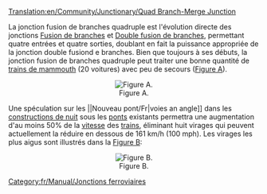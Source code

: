 [[Translation:en/Community/Junctionary/Quad Branch-Merge Junction]]

{{fr/Community/Junctionary/Menu de Croisements}}

La jonction fusion de branches quadruple est l'évolution directe des jonctions [[fr/Community/Junctionary/Fusion de branches|Fusion de branches]] et [[fr/Community/Junctionary/Double fusion de branches|Double fusion de branches]], permettant quatre entrées et quatre sorties, doublant en fait la puissance appropriée de la jonction double fusiond e branches. Bien que toujours à ses débuts, la jonction fusion de branches quadruple peut traiter une bonne quantité de [[fr/Archive/Manual/Settings/Train de mammouth|trains de mammouth]] (20 voitures) avec peu de secours ([[:File:en/Community/Junctionary/NewQBMJ.png|Figure A]]).

<center>[[File:en/Community/Junctionary/NewQBMJ.png|center|thumb|Figure A.]]</center>

Une spéculation sur les ||Nouveau pont/Fr|voies an angle]] dans les [[fr/Archive/Community/Construction de nuit|constructions de nuit]] sous les [[fr/Manual/Ponts|ponts]] existants permettra une augmentation d'au moins 50% de la [[fr/Archive/Manual/Settings/Afficher la vitesse des trains|vitesse]] des [[fr/Manual/Trains|trains]], éliminant huit virages qui peuvent actuellement la réduire en dessous de 161 km/h (100 mph). Les virages les plus aigus sont illustrés dans la [[:File:en/Community/Junctionary/Sharpcorners.png|Figure B]]:

<center>[[File:en/Community/Junctionary/Sharpcorners.png|center|thumb|Figure B.]]</center>

[[Category:fr/Manual/Jonctions ferroviaires]]